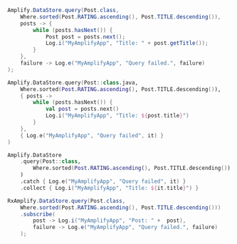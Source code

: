 <BlockSwitcher>

<Block name="Java">

```java
Amplify.DataStore.query(Post.class,
    Where.sorted(Post.RATING.ascending(), Post.TITLE.descending()),
    posts -> {
        while (posts.hasNext()) {
            Post post = posts.next();
            Log.i("MyAmplifyApp", "Title: " + post.getTitle());
        }
    },
    failure -> Log.e("MyAmplifyApp", "Query failed.", failure)
);
```

</Block>
<Block name="Kotlin - Callbacks">

```kotlin
Amplify.DataStore.query(Post::class.java,
    Where.sorted(Post.RATING.ascending(), Post.TITLE.descending()),
    { posts ->
        while (posts.hasNext()) {
            val post = posts.next()
            Log.i("MyAmplifyApp", "Title: ${post.title}")
        }
    },
    { Log.e("MyAmplifyApp", "Query failed", it) }
)
```

</Block>

<Block name="Kotlin - Coroutines (Beta)">

```kotlin
Amplify.DataStore
    .query(Post::class,
        Where.sorted(Post.RATING.ascending(), Post.TITLE.descending())
    )
    .catch { Log.e("MyAmplifyApp", "Query failed", it) }
    .collect { Log.i("MyAmplifyApp", "Title: ${it.title}") }
```

</Block>

<Block name="RxJava">

```java
RxAmplify.DataStore.query(Post.class,
    Where.sorted(Post.RATING.ascending(), Post.TITLE.descending()))
    .subscribe(
        post -> Log.i("MyAmplifyApp", "Post: " +  post),
        failure -> Log.e("MyAmplifyApp", "Query failed.", failure)
    );
```

</Block>

</BlockSwitcher>
